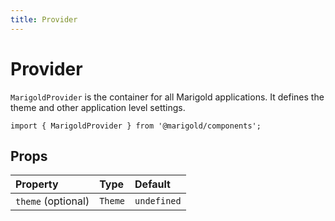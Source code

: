 ```yaml
---
title: Provider
---
```


# Provider

`MarigoldProvider` is the container for all Marigold applications. It defines the theme and other application level settings.

```tsx onlyCode
import { MarigoldProvider } from '@marigold/components';
```

## Props

| Property           | Type    | Default     |
| :----------------- | :------ | :---------- |
| `theme` (optional) | `Theme` | `undefined` |
